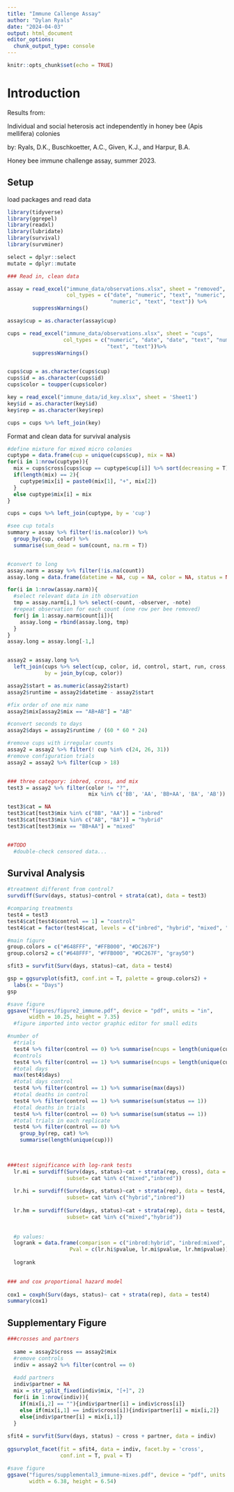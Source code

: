```yaml
---
title: "Immune Callenge Assay"
author: "Dylan Ryals"
date: "2024-04-03"
output: html_document
editor_options: 
  chunk_output_type: console
---
```


```r
knitr::opts_chunk$set(echo = TRUE)
```

# Introduction

Results from:

Individual and social heterosis act independently in honey bee (Apis mellifera) colonies

by: Ryals, D.K., Buschkoetter, A.C., Given, K.J., and Harpur, B.A.


Honey bee immune challenge assay, summer 2023.


## Setup 

load packages and read data

```r
library(tidyverse)
library(ggrepel)
library(readxl)
library(lubridate)
library(survival)
library(survminer)

select = dplyr::select
mutate = dplyr::mutate

### Read in, clean data

assay = read_excel("immune_data/observations.xlsx", sheet = "removed",
                   col_types = c("date", "numeric", "text", "numeric", 
                                 "numeric", "text", "text")) %>%
        suppressWarnings()

assay$cup = as.character(assay$cup)

cups = read_excel("immune_data/observations.xlsx", sheet = "cups",
                  col_types = c("numeric", "date", "date", "text", "numeric", "numeric",
                                "text", "text"))%>%
        suppressWarnings()


cups$cup = as.character(cups$cup)
cups$id = as.character(cups$id)
cups$color = toupper(cups$color)

key = read_excel("immune_data/id_key.xlsx", sheet = 'Sheet1')
key$id = as.character(key$id)
key$rep = as.character(key$rep)

cups = cups %>% left_join(key)

```


Format and clean data for survival analysis

```r
#define mixture for mixed micro colonies
cuptype = data.frame(cup = unique(cups$cup), mix = NA)
for(i in 1:nrow(cuptype)){
  mix = cups$cross[cups$cup == cuptype$cup[i]] %>% sort(decreasing = T)
  if(length(mix) == 2){
    cuptype$mix[i] = paste0(mix[1], "+", mix[2])
  }
  else cuptype$mix[i] = mix
}

cups = cups %>% left_join(cuptype, by = 'cup')

#see cup totals
summary = assay %>% filter(!is.na(color)) %>%
  group_by(cup, color) %>% 
  summarise(sum_dead = sum(count, na.rm = T))


#convert to long
assay.narm = assay %>% filter(!is.na(count))
assay.long = data.frame(datetime = NA, cup = NA, color = NA, status = NA)

for(i in 1:nrow(assay.narm)){
  #select relevant data in ith observation
  tmp = assay.narm[i,] %>% select(-count, -observer, -note)
  #repeat observation for each count (one row per bee removed)
  for(j in 1:assay.narm$count[i]){
    assay.long = rbind(assay.long, tmp)
  }
}
assay.long = assay.long[-1,]


assay2 = assay.long %>% 
  left_join(cups %>% select(cup, color, id, control, start, run, cross, mix, rep), 
            by = join_by(cup, color))

assay2$start = as.numeric(assay2$start)
assay2$runtime = assay2$datetime - assay2$start

#fix order of one mix name
assay2$mix[assay2$mix == "AB+AB"] = "AB"

#convert seconds to days
assay2$days = assay2$runtime / (60 * 60 * 24)

#remove cups with irregular counts 
assay2 = assay2 %>% filter(! cup %in% c(24, 26, 31))
#remove configuration trials
assay2 = assay2 %>% filter(cup > 18)


### three category: inbred, cross, and mix
test3 = assay2 %>% filter(color != "?", 
                          mix %in% c('BB', 'AA', 'BB+AA', 'BA', 'AB'))

test3$cat = NA
test3$cat[test3$mix %in% c("BB", "AA")] = "inbred"
test3$cat[test3$mix %in% c("AB", "BA")] = "hybrid"
test3$cat[test3$mix == "BB+AA"] = "mixed"


##TODO
  #double-check censored data...
```


## Survival Analysis

```r

#treatment different from control?
survdiff(Surv(days, status)~control + strata(cat), data = test3)

#comparing treatments
test4 = test3
test4$cat[test4$control == 1] = "control"
test4$cat = factor(test4$cat, levels = c("inbred", "hybrid", "mixed", "control"))

#main figure
group.colors = c("#648FFF", "#FFB000", "#DC267F")
group.colors2 = c("#648FFF", "#FFB000", "#DC267F", "gray50")

sfit3 = survfit(Surv(days, status)~cat, data = test4)

gsp = ggsurvplot(sfit3, conf.int = T, palette = group.colors2) + 
  labs(x = "Days")
gsp

#save figure
ggsave("figures/figure2_immune.pdf", device = "pdf", units = "in",
       width = 10.25, height = 7.35)
  #figure imported into vector graphic editor for small edits

#number of
  #trials
  test4 %>% filter(control == 0) %>% summarise(ncups = length(unique(cup)))
  #controls
  test4 %>% filter(control == 1) %>% summarise(ncups = length(unique(cup)))
  #total days
  max(test4$days)
  #total days control
  test4 %>% filter(control == 1) %>% summarise(max(days))
  #total deaths in control
  test4 %>% filter(control == 1) %>% summarise(sum(status == 1))
  #total deaths in trials
  test4 %>% filter(control == 0) %>% summarise(sum(status == 1))
  #total trials in each replicate
  test4 %>% filter(control == 0) %>% 
    group_by(rep, cat) %>% 
    summarise(length(unique(cup)))

  

###test significance with log-rank tests
  lr.mi = survdiff(Surv(days, status)~cat + strata(rep, cross), data = test4, 
                   subset= cat %in% c("mixed","inbred"))
  
  lr.hi = survdiff(Surv(days, status)~cat + strata(rep), data = test4, 
                   subset= cat %in% c("hybrid","inbred"))
  
  lr.hm = survdiff(Surv(days, status)~cat + strata(rep), data = test4, 
                   subset= cat %in% c("mixed","hybrid"))
  
  
  #p values:
  logrank = data.frame(comparison = c("inbred:hybrid", "inbred:mixed", "hybrid:mixed"),
                    Pval = c(lr.hi$pvalue, lr.mi$pvalue, lr.hm$pvalue))
  
  logrank

  
### and cox proportional hazard model
  
cox1 = coxph(Surv(days, status)~ cat + strata(rep), data = test4)
summary(cox1)
```


## Supplementary Figure

```r
###crosses and partners
  
  same = assay2$cross == assay2$mix
  #remove controls
  indiv = assay2 %>% filter(control == 0)
  
  #add partners
  indiv$partner = NA
  mix = str_split_fixed(indiv$mix, "[+]", 2)
  for(i in 1:nrow(indiv)){
    if(mix[i,2] == ""){indiv$partner[i] = indiv$cross[i]}
    else if(mix[i,1] == indiv$cross[i]){indiv$partner[i] = mix[i,2]}
    else{indiv$partner[i] = mix[i,1]}
  }
  
sfit4 = survfit(Surv(days, status) ~ cross + partner, data = indiv)
  
ggsurvplot_facet(fit = sfit4, data = indiv, facet.by = 'cross', 
                 conf.int = T, pval = T)

#save figure
ggsave("figures/supplemental3_immune-mixes.pdf", device = "pdf", units = "in",
       width = 6.38, height = 6.54)
```

